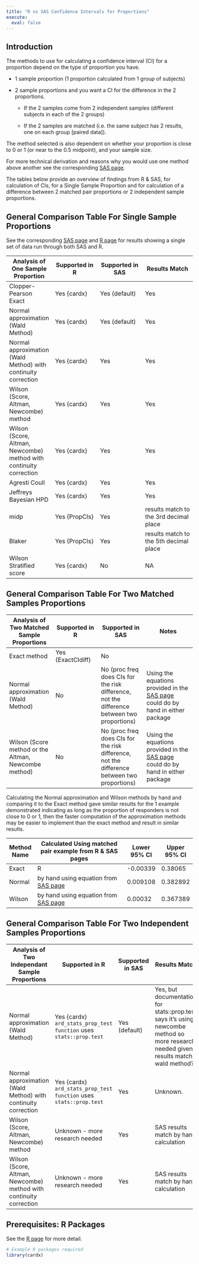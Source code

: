 ```yaml
---
title: "R vs SAS Confidence Intervals for Proportions"
execute:
  eval: false
---
```


## Introduction

The methods to use for calculating a confidence interval (CI) for a proportion depend on the type of proportion you have.

-   1 sample proportion (1 proportion calculated from 1 group of subjects)

-   2 sample proportions and you want a CI for the difference in the 2 proportions.

    -   If the 2 samples come from 2 independent samples (different subjects in each of the 2 groups)

    -   If the 2 samples are matched (i.e. the same subject has 2 results, one on each group \[paired data\]).

The method selected is also dependent on whether your proportion is close to 0 or 1 (or near to the 0.5 midpoint), and your sample size.

For more technical derivation and reasons why you would use one method above another see the corresponding [SAS page](https://psiaims.github.io/CAMIS/SAS/ci_for_prop.html).

The tables below provide an overview of findings from R & SAS, for calculation of CIs, for a Single Sample Proportion and for calculation of a difference between 2 matched pair proportions or 2 independent sample proportions.

## General Comparison Table For Single Sample Proportions

See the corresponding [SAS page](https://psiaims.github.io/CAMIS/SAS/ci_for_prop.html) and [R page](https://psiaims.github.io/CAMIS/R/ci_for_prop.html) for results showing a single set of data run through both SAS and R.

| Analysis of One Sample Proportion                                  | Supported in R | Supported in SAS | Results Match                          |
|------------------|------------------|------------------|--------------------|
| Clopper-Pearson Exact                                              | Yes {cardx}    | Yes (default)    | Yes                                    |
| Normal approximation (Wald Method)                                 | Yes {cardx}    | Yes (default)    | Yes                                    |
| Normal approximation (Wald Method) with continuity correction      | Yes {cardx}    | Yes              | Yes                                    |
| Wilson (Score, Altman, Newcombe) method                            | Yes {cardx}    | Yes              | Yes                                    |
| Wilson (Score, Altman, Newcombe) method with continuity correction | Yes {cardx}    | Yes              | Yes                                    |
| Agresti Coull                                                      | Yes {cardx}    | Yes              | Yes                                    |
| Jeffreys Bayesian HPD                                              | Yes {cardx}    | Yes              | Yes                                    |
| midp                                                               | Yes {PropCIs}  | Yes              | results match to the 3rd decimal place |
| Blaker                                                             | Yes {PropCIs}  | Yes              | results match to the 5th decimal place |
| Wilson Stratified score                                            | Yes {cardx}    | No               | NA                                     |

## General Comparison Table For Two Matched Samples Proportions

| Analysis of Two Matched Sample Proportions           | Supported in R    | Supported in SAS                                                                            | Notes                                                                                                                                   |
|------------------|------------------|------------------|-------------------|
| Exact method                                         | Yes {ExactCIdiff} | No                                                                                          |                                                                                                                                         |
| Normal approximation (Wald Method)                   | No                | No (proc freq does CIs for the risk difference, not the difference between two proportions) | Using the equations provided in the [SAS page](https://psiaims.github.io/CAMIS/SAS/ci_for_prop.html) could do by hand in either package |
| Wilson (Score method or the Altman, Newcombe method) | No                | No (proc freq does CIs for the risk difference, not the difference between two proportions) | Using the equations provided in the [SAS page](https://psiaims.github.io/CAMIS/SAS/ci_for_prop.html) could do by hand in either package |

Calculating the Normal approximation and Wilson methods by hand and comparing it to the Exact method gave similar results for the 1 example demonstrated indicating as long as the proportion of responders is not close to 0 or 1, then the faster computation of the approximation methods may be easier to implement than the exact method and result in similar results.

| Method Name | Calculated Using matched pair example from R & SAS pages                                     | Lower 95% CI | Upper 95% CI |
|-----------|-----------------------------------------|-----------|-----------|
| Exact       | R                                                                                            | -0.00339     | 0.38065      |
| Normal      | by hand using equation from [SAS page](https://psiaims.github.io/CAMIS/SAS/ci_for_prop.html) | 0.009108     | 0.382892     |
| Wilson      | by hand using equation from [SAS page](https://psiaims.github.io/CAMIS/SAS/ci_for_prop.html) | 0.00032      | 0.367389     |

## General Comparison Table For Two Independent Samples Proportions

| Analysis of Two Independant Sample Proportions                     | Supported in R                                                     | Supported in SAS | Results Match                                                                                                                        |
|------------------|------------------|------------------|--------------------|
| Normal approximation (Wald Method)                                 | Yes {cardx} `ard_stats_prop_test function` uses `stats::prop.test` | Yes (default)    | Yes, but documentation for stats::prop.test says it's using newcombe method so more research needed given results match wald method? |
| Normal approximation (Wald Method) with continuity correction      | Yes {cardx} `ard_stats_prop_test function` uses `stats::prop.test` | Yes              | Unknown.                                                                                                                             |
| Wilson (Score, Altman, Newcombe) method                            | Unknown - more research needed                                     | Yes              | SAS results match by hand calculation                                                                                                |
| Wilson (Score, Altman, Newcombe) method with continuity correction | Unknown - more research needed                                     | Yes              | SAS results match by hand calculation                                                                                                |

## Prerequisites: R Packages

See the [R page](https://psiaims.github.io/CAMIS/R/ci_for_prop.html) for more detail.

```r
# Example R packages required
library(cardx) 
```

## 
